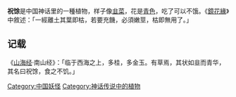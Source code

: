 '''祝馀'''是中国神话里的一種植物，样子像[[韭菜|韭菜]]，花是[[青色|青色]]，吃了可以不饿。《[[鏡花緣|鏡花緣]]》中敘述：「一經離土其葉即枯，若要充饑，必須嫩莖，枯即無用了。」

==记载==
《[[山海经|山海经]]·南山经》：「临于西海之上，多桂，多金玉。有草焉，其状如韭而青华，其名曰祝馀，食之不饥。」

[[Category:中国妖怪|Category:中国妖怪]]
[[Category:神话传说中的植物|Category:神话传说中的植物]]